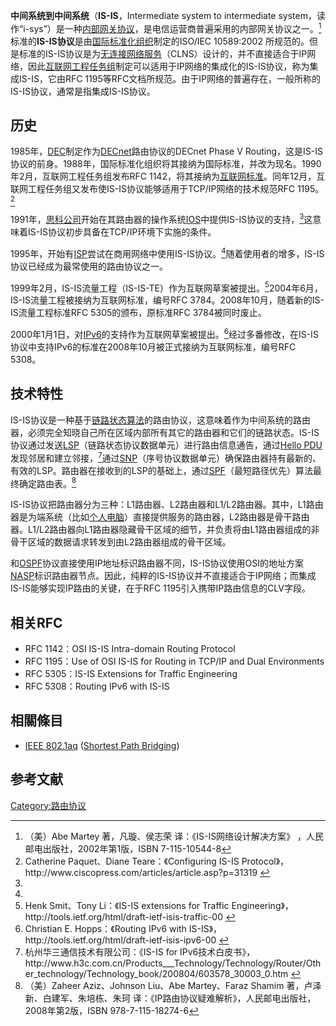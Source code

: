 {{noteTA|G1=IT}}
{{IPstack}}
{{Otheruses|other='''ISIS'''的其他意义|ISIS}}
'''中间系统到中间系统'''（'''IS-IS'''，Intermediate system to intermediate system，读作“i-sys”）是一种[[内部网关协议|内部网关协议]]，是电信运营商普遍采用的内部网关协议之一。<ref>（美）Abe Martey 著，凡璇、侯志荣 译：《IS-IS网络设计解决方案》 ，人民邮电出版社，2002年第1版，ISBN 7-115-10544-8 </ref>标准的'''IS-IS协议'''是由[[国际标准化组织|国际标准化组织]]制定的ISO/IEC 10589:2002 所规范的。但是标准的IS-IS协议是为[[无连接网络服务|无连接网络服务]]（CLNS）设计的，并不直接适合于IP网络，因此[[互联网工程任务组|互联网工程任务组]]制定可以适用于IP网络的集成化的IS-IS协议，称为集成IS-IS，它由RFC 1195等RFC文档所规范。由于IP网络的普遍存在，一般所称的IS-IS协议，通常是指集成IS-IS协议。

== 历史 ==
1985年，[[DEC|DEC]]制定作为[[DECnet|DECnet]]路由协议的DECnet Phase V Routing，这是IS-IS协议的前身。1988年，国际标准化组织将其接纳为国际标准，并改为现名。1990年2月，互联网工程任务组发布RFC 1142，将其接纳为[[互联网标准|互联网标准]]。同年12月，互联网工程任务组又发布使IS-IS协议能够适用于TCP/IP网络的技术规范RFC 1195。<ref name="ciscopress">Catherine Paquet、Diane Teare：《Configuring IS-IS Protocol》，http://www.ciscopress.com/articles/article.asp?p=31319 {{Wayback|url=http://www.ciscopress.com/articles/article.asp?p=31319 |date=20200210043721 }}</ref>

1991年，[[思科公司|思科公司]]开始在其路由器的操作系统[[IOS|IOS]]中提供IS-IS协议的支持，<ref name="ciscopress" />这意味着IS-IS协议初步具备在TCP/IP环境下实施的条件。

1995年，开始有[[ISP|ISP]]尝试在商用网络中使用IS-IS协议。<ref name="ciscopress" />随着使用者的增多，IS-IS协议已经成为最常使用的路由协议之一。

1999年2月，IS-IS流量工程（IS-IS-TE）作为互联网草案被提出。<ref name="draft-ietf-isis-traffic-00">Henk Smit、Tony Li：《IS-IS extensions for Traffic Engineering》，http://tools.ietf.org/html/draft-ietf-isis-traffic-00 {{Wayback|url=http://tools.ietf.org/html/draft-ietf-isis-traffic-00 |date=20191206203247 }}</ref>2004年6月，IS-IS流量工程被接纳为互联网标准，编号RFC 3784。2008年10月，随着新的IS-IS流量工程标准RFC 5305的颁布，原标准RFC 3784被同时废止。

2000年1月1日，对[[IPv6|IPv6]]的支持作为互联网草案被提出。<ref name="draft-ietf-isis-ipv6-00">Christian E. Hopps：《Routing IPv6 with IS-IS》，http://tools.ietf.org/html/draft-ietf-isis-ipv6-00 {{Wayback|url=http://tools.ietf.org/html/draft-ietf-isis-ipv6-00 |date=20191204095757 }}</ref>经过多番修改，在IS-IS协议中支持IPv6的标准在2008年10月被正式接纳为互联网标准，编号RFC 5308。

== 技术特性 ==
IS-IS协议是一种基于[[链路状态算法|链路状态算法]]的路由协议，这意味着作为中间系统的路由器，必须完全知晓自己所在区域内部所有其它的路由器和它们的链路状态。IS-IS协议通过发送[[LSP|LSP]]（链路状态协议数据单元）进行路由信息通告，通过[[Hello_PDU|Hello PDU]]发现邻居和建立邻接，<ref name="">杭州华三通信技术有限公司：《IS-IS for IPv6技术白皮书》，http://www.h3c.com.cn/Products___Technology/Technology/Router/Other_technology/Technology_book/200804/603578_30003_0.htm {{Wayback|url=http://www.h3c.com.cn/Products___Technology/Technology/Router/Other_technology/Technology_book/200804/603578_30003_0.htm |date=20081121113731 }}</ref>通过[[序号协议数据单元|SNP]]（序号协议数据单元）确保路由器持有最新的、有效的LSP。路由器在接收到的LSP的基础上，通过[[最短路径优先|SPF]]（最短路径优先）算法最终确定路由表。<ref>（美）Zaheer Aziz、Johnson Liu、Abe Martey、Faraz Shamim 著，卢泽新、白建军、朱培栋、朱珂 译：《IP路由协议疑难解析》，人民邮电出版社，2008年第2版，ISBN 978-7-115-18274-6</ref>

IS-IS协议把路由器分为三种：L1路由器、L2路由器和L1/L2路由器。其中，L1路由器是为端系统（比如[[个人电脑|个人电脑]]）直接提供服务的路由器，L2路由器是骨干路由器。L1/L2路由器向L1路由器隐藏骨干区域的细节，并负责将由L1路由器组成的非骨干区域的数据请求转发到由L2路由器组成的骨干区域。

和[[OSPF|OSPF]]协议直接使用IP地址标识路由器不同，IS-IS协议使用OSI的地址方案[[NASP|NASP]]标识路由器节点。因此，纯粹的IS-IS协议并不直接适合于IP网络；而集成IS-IS能够实现IP路由的关键，在于RFC 1195引入携带IP路由信息的CLV字段。

== 相关RFC ==
* RFC 1142：OSI IS-IS Intra-domain Routing Protocol
* RFC 1195：Use of OSI IS-IS for Routing in TCP/IP and Dual Environments
* RFC 5305：IS-IS Extensions for Traffic Engineering
* RFC 5308：Routing IPv6 with IS-IS

==相關條目==
*[[IEEE_802.1aq|IEEE 802.1aq]] ([[Shortest_Path_Bridging|Shortest Path Bridging]])

== 参考文献 ==
{{Reflist|30em}}

[[Category:路由协议|Category:路由协议]]